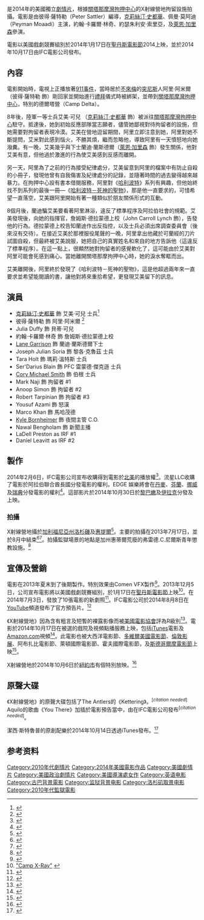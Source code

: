{{citation style|time=2016-06-19T11:59:08+00:00}}
{{noteTA
|T=zh-hant:X射線營地;zh-hk:再教慾營;zh-tw:戰犯風暴;zh-cn:X射线营地;
|G1=Show
|1=zh-hant:X射線營地;zh-hk:再教慾營;zh-tw:戰犯風暴;zh-cn:X射线营地;
}}
{{Infobox film
| name           = X射線營地<br />''Camp X-Ray''
| image          = Camp_X-Ray_-_Movie_Poster.jpg
| alt            = 
| caption        = 電影海報
| director       = 彼得·薩特勒（Peter Sattler）
| producer       = 鄺珍娜（Gina Kwon）
| writer         = 彼得·薩特勒（Peter Sattler）
| starring       = {{Plain list | 
* [[克莉絲汀·史都華|克莉絲汀·史都華]] （Kristen Stewart）
* 佩曼·莫阿迪（Peyman Moaadi）
* 約翰·卡羅爾·林奇（John Carroll Lynch）
* [[萊恩·加里森|萊恩·加里森]]（Lane Garrison）
* 約瑟·朱利安·索里亞（Joseph Julian Soria）
* [[科里·邁克·史密斯|科里·邁克·史密斯]]（Cory Michael Smith）
}}
| music          = 潔西·斯特魯普（Jess Stroup）
| cinematography = James Laxton
| editing        = Geraud Brisson
| studio         = GNK Productions <br> Gotham Group <br> Rough House Pictures <br> The Young Gang
| distributor    = [[IFC_Films|IFC Films]]<!-- Source is given in the production section. -->
| released       = {{Film date|2014|01|17|[[Sundance_Film_Festival|Sundance Film Festival]]|2014|10|17|USA}}
| runtime        = 117 minutes<ref name="a">{{cite news|title=Camp X-Ray|url=http://filmguide.sundance.org/film/13908/camp_x-ray|accessdate=24 December 2013|archive-url=https://web.archive.org/web/20131224114139/http://filmguide.sundance.org/film/13908/camp_x-ray|archive-date=2013-12-24|dead-url=yes}}</ref>
| country        = United States
| language       = English<br />Arabic
| budget         = $1 million<ref name="Camp X-Ray - Box Office">{{cite news|work=[[Box_Office_Mojo|Box Office Mojo]]|title=Camp X-Ray - Box Office|url=http://boxofficemojo.com/movies/?id=campxray.htm|accessdate=5 November 2014|date=November 11, 2014|archive-date=2014-11-20|archive-url=https://web.archive.org/web/20141120045234/http://www.boxofficemojo.com/movies/?id=campxray.htm|dead-url=no}}</ref>
| gross          = $60,581<ref name="Camp X-Ray - Box Office" />
| cn_name        = X射线营地
| hk_name        = 再教慾營<ref>{{Cite web |url = https://www.buyoyo.com/buyoyo/ProductDisplay.do?prrfnbr=11626420&prtype=0 |title = 再教慾營(2014) |publisher = buyoyo.com}}</ref>
| tw_name        = 戰犯風暴
}}

{{作品名稱|name=''Camp X-Ray''|hk=再教慾營|tw=戰犯風暴|cn=X射线营地}}是2014年的美國獨立[[劇情片|劇情片]]，根據[[關塔那摩灣拘押中心|關塔那摩灣拘押中心]]的X射線營地拘留設施拍攝。電影是由彼得·薩特勒（Peter Sattler）編導，[[克莉絲汀·史都華|克莉絲汀·史都華]]、佩曼·莫阿迪（Peyman Moaadi）主演，約翰·卡羅爾·林奇、約瑟朱利安·索里亞，及[[萊恩·加里森|萊恩·加里森]]參演。

電影以美國戲劇競賽組別於2014年1月17日在[[聖丹斯電影節|聖丹斯電影節]]2014上映，並於2014年10月17日由IFC電影公司發布。

<span class="cx-segment" data-segmentid="135"></span>

== 內容 ==
電影開始時，電視上正播放著[[九一一襲擊事件|911事件]]，當時居於[[不來梅|不來梅]]的[[突尼斯|突尼斯]]人阿里·阿米爾（彼得·薩特勒 飾）剛回家並開始進行[[禮拜_(伊斯蘭教)|禮拜]]儀式時被綁架，並帶到[[關塔那摩灣拘押中心|關塔那摩灣拘押中心]]，特別的德爾塔營（Camp Delta）。

8年後，陸軍一等士兵艾美·可兒 （[[克莉絲汀·史都華|克莉絲汀·史都華]] 飾）被派往[[關塔那摩灣拘押中心|關塔那摩灣拘押中心]]駐守。抵達後，她到初始反應部隊當志願者，儘管她鄙視對待拘留者的設施，但她需要對拘留者表現冷漠。艾美在營地逗留期間，阿里立即注意到她，阿里對她不斷提問，艾米對此感到惱火，不勝其煩，繼而忽略他，導致阿里有一天憤怒地向她潑糞。有一晚，艾美幾乎與下士蘭迪·蘭斯德爾（[[萊恩·加里森|萊恩·加里森]] 飾）發生關係，他對艾美有意，但他過於激進的行為使艾美感到反感而離開。
<span class="cx-segment" data-segmentid="151"></span>

另一天，阿里為了之前的行為接受紀律處分，艾美留意到阿里的檔案中有防止自殺的小冊子，發現他曾有自我傷害及紀律處分的記錄，並隨著時間的過去變得越來越暴力。在拘押中心設有書本借閱服務，阿里對《[[哈利波特|哈利波特]]》系列有興趣，但他始終找不到系列的最後一冊—《[[哈利波特－死神的聖物|哈利波特－死神的聖物]]》，那是他一直要求的，可惜希望一直落空，艾美跟阿里開始有著一種類似於朋友關係形式的互動。<span class="cx-segment" data-segmentid="158"></span>

8個月後，蘭迪騙艾美要看著阿里淋浴，違反了標準程序及阿拉伯社會的規範。艾美發現後，向她的指揮官，詹姆斯·德拉蒙德上校（John Carroll Lynch 飾），告發他的行為。德拉蒙德上校告知蘭迪作出反指控，以及士兵必須出席調查委員會（後來沒有交待）。在接近艾美於那裡服役尾聲的一晚，阿里拿出他藏於可蘭經的刀片試圖自殺，但最終被艾美說服，她把自己的真實姓名和來自的地方告訴他（這違反了標準程序）。在這一點上，很顯然她對拘留者的感覺軟化了，這可能由於艾美對阿里可能會死感到痛心。當她離開關塔那摩拘押中心時，她的淚水奪眶而出。

艾美離開後，阿里終於發現了《哈利波特－死神的聖物》，這是他超過兩年來一直要求並希望能閱讀的書，讓他對將來重拾希望，更發現艾美留下的訊息。
<span class="cx-segment" data-segmentid="162"></span><span class="cx-segment" data-segmentid="164"></span><span class="cx-segment" data-segmentid="166"></span>

== 演員 ==
*[[克莉絲汀·史都華|克莉絲汀·史都華]] 飾 艾美·可兒 士兵<ref>{{Cite news|url=http://www.digitalspy.co.uk/movies/news/a487181/kristen-stewart-joins-guantanamo-film-camp-x-ray-drama-sils-maria.html|title=Kristen Stewart joins Guantanamo film 'Camp X-Ray'|date=5 June 2013|newspaper=digitalspy.co.uk|accessdate=16 July 2013|archive-date=2015-09-24|archive-url=https://web.archive.org/web/20150924115859/http://www.digitalspy.co.uk/movies/news/a487181/kristen-stewart-joins-guantanamo-film-camp-x-ray-drama-sils-maria.html}}</ref>
* 彼得·薩特勒 飾 阿里·阿米爾 <ref>{{Cite news|url=http://www.thewrap.com/movies/column-post/kristen-stewarts-camp-x-ray-casts-leading-man-exclusive-99461|title=Peyman Moaadi will star in the politically-charged indie drama|date=24 June 2013|newspaper=thewrap.com|accessdate=16 July 2013|archive-date=2020-01-09|archive-url=https://web.archive.org/web/20200109193524/https://www.thewrap.com/movies/column-post/kristen-stewarts-camp-x-ray-casts-leading-man-exclusive-99461/}}</ref>
* Julia Duffy 飾 貝蒂·可兒
* 約翰·卡羅爾·林奇 飾 詹姆斯·德拉蒙德上校
* [[萊恩·加里森|Lane Garrison]] 飾 蘭迪·蘭斯德爾下士
* Joseph Julian Soria 飾 黎各·克魯茲  士兵
* Tara Holt 飾 瑪莉·溫特斯 士兵
* Ser'Darius Blain 飾 PFC 雷蒙德·傑克遜 士兵
* [[科里·邁克·史密斯|Cory Michael Smith]] 飾 伯根 士兵
* Mark Naji 飾 拘留者 #1
* Anoop Simon 飾 拘留者 #2
* Robert Tarpinian 飾 拘留者 #3
* Yousuf Azami 飾 怒漢
* Marco Khan 飾 馬哈茂德
* [[凱爾·柏海莫|Kyle Bornheimer]] 飾 夜間主管 C.O.
* Nawal Bengholam 飾 新聞主播
* LaDell Preston as IRF #1
* Daniel Leavitt as IRF #2

== 製作 ==
2014年2月6日，IFC電影公司宣布收購得到電影於[[北美|北美]]的播放權<ref>{{Cite news|url=http://www.deadline.com/2014/02/ifc-acquires-kristen-stewart-guantanamo-bay-pic-camp-x-ray/|title=IFC Acquires Kristen Stewart Guantanamo Bay Pic ‘Camp X-Ray’|last=Fleming Jr|first=Mike|date=6 February 2014|newspaper=deadline.com|accessdate=7 February 2014}}</ref>。流星LLC收購了電影於阿拉伯聯合酋長國分發電影的權利。EDGE 娛樂將會在[[丹麥|丹麥]]、[[芬蘭|芬蘭]]、[[挪威|挪威]]及[[瑞典|瑞典]]分發電影的權利<ref>{{Cite web|url=http://en.edgeentertainment.se/film/camp-x-ray/|title=Camp X-Ray|accessdate=2 December 2014|publisher=|deadurl=yes|archiveurl=https://web.archive.org/web/20141014093124/http://en.edgeentertainment.se/film/camp-x-ray/|archivedate=2014年10月14日}}</ref>。這部影片於2014年10月30日於[[黎巴嫩|黎巴嫩]]及[[伊拉克|伊拉克]]分發及上映。<span class="cx-segment" data-segmentid="224"></span>

=== 拍攝 ===
X射線營地攝於[[加利福尼亞州|加利福尼亞州]][[洛杉磯|洛杉磯]]及[[惠提爾|惠提爾]]<ref>{{Cite news|url=http://hollywoodlife.com/2013/07/12/kristen-stewart-set-camp-x-ray-good-vibes-joseph-julian-soria/|title=Kristen Stewart Starts Rehearsal For ‘Camp X-Ray’ With ‘Good Vibes’|date=12 July 2013|newspaper=hollywoodlife.com|accessdate=14 July 2013|archive-date=2013-07-14|archive-url=https://web.archive.org/web/20130714054212/http://hollywoodlife.com/2013/07/12/kristen-stewart-set-camp-x-ray-good-vibes-joseph-julian-soria/}}</ref>。主要的拍攝在2013年7月17日，並於8月中結束<ref>{{Cite news|url=http://www.onlocationvacations.com/2013/07/13/camp-x-ray-starring-kristen-stewart-to-begin-filming-in-la/|title=‘Camp X-Ray’, starring Kristen Stewart, to begin filming in LA|date=13 July 2013|newspaper=onlocationvacations.com|accessdate=14 July 2013|archive-date=2014-10-25|archive-url=https://web.archive.org/web/20141025045430/http://www.onlocationvacations.com/2013/07/13/camp-x-ray-starring-kristen-stewart-to-begin-filming-in-la/}}</ref><ref>{{Cite news|url=http://www.comingsoon.net/news/movienews.php?id=106610|title=Kristen Stewart Spott±ed on the Set of Camp X-Ray|date=18 July 2013|newspaper=comingsoon.net|accessdate=19 July 2013|archive-date=2014-10-14|archive-url=https://web.archive.org/web/20141014105244/http://www.comingsoon.net/news/movienews.php?id=106610}}</ref>。拍攝監獄場景的地點是加州惠蒂爾荒廢的弗雷德.C.尼爾斯青年懲教設施。<ref>{{Cite web|url=http://www.onlocationvacations.com/tag/camp-x-ray-filming-locations/|title=Camp X-Ray filming locations|accessdate=2 December 2014|publisher=|archive-date=2014-10-25|archive-url=https://web.archive.org/web/20141025045427/http://www.onlocationvacations.com/tag/camp-x-ray-filming-locations/}}</ref>

== 宣傳及營銷 ==
電影在2013年夏末到了後期製作。特別效果由Comen VFX製作<ref>{{Cite web|url=http://www.comenvfx.com/|title=Camp X-Ray gets in the Sundance 2014 U.S. Dramatic Competition.|accessdate=24 December 2013|archive-date=2022-04-30|archive-url=https://web.archive.org/web/20220430214104/http://comenvfx.com/}}</ref>。2013年12月5日，公司宣布電影將以美國戲劇競賽組別，於1月17日在[[聖丹斯電影節|聖丹斯電影節]]上映<ref>[http://filmguide.sundance.org/film/13908/camp_x-ray "Camp X-Ray"] {{Wayback|url=http://filmguide.sundance.org/film/13908/camp_x-ray |date=20131224114139 }}<span class="reference-accessdate"></ref>。在2014年7月3日，發放了10張電影的新劇照<ref>{{Cite news|url=http://blogs.indiewire.com/theplaylist/new-images-from-kristen-stewarts-guantanamo-bay-drama-camp-x-ray-20140703|title=New Images From Kristen Stewart's Guantanamo Bay Drama 'Camp X-Ray'|date=July 3, 2014|publisher=indiewire.com|accessdate=July 4, 2014|last1=JAGERNAUTH|first1=KEVIN|archive-url=https://web.archive.org/web/20140707015259/http://blogs.indiewire.com/theplaylist/new-images-from-kristen-stewarts-guantanamo-bay-drama-camp-x-ray-20140703|archive-date=2014-07-07|dead-url=yes}}</ref>。IFC電影公司於2014年8月8日在[[YouTube|YouTube]]頻道發布了官方預告片。<ref>{{Cite web|url=https://www.youtube.com/watch?v=_1MDrwqjeGo|title=Camp X-Ray - Official Trailer - HD - IFC Films|accessdate=2 December 2014|work=YouTube|archive-date=2022-04-25|archive-url=https://web.archive.org/web/20220425025807/https://www.youtube.com/watch?v=_1MDrwqjeGo}}</ref>

《X射線營地》因為含有粗言及短暫的裸露影像而被[[美國電影協會|美國電影協會]]評為R級別<ref>{{Cite web|url=http://www.ropeofsilicon.com/cinderella-camp-x-ray-november-man-red-army-todays-mpaa-ratings/|title='Cinderella', 'Camp X-Ray', 'November Man' & 'Red Army' in Today's MPAA Ratings|accessdate=2 December 2014|author=Brad Brevet|work=Rope of Silicon|archive-url=https://web.archive.org/web/20141013190809/http://www.ropeofsilicon.com/cinderella-camp-x-ray-november-man-red-army-todays-mpaa-ratings/|archive-date=2014-10-13|dead-url=yes}}</ref>。電影於2014年10月17日在被選的戲院及視頻點播服務上映，包括[[iTunes|iTunes]]電影及[[亞馬遜公司|Amazon.com]]視頻<ref>{{Cite web|url=http://boxofficemojo.com/movies/?id=campxray.htm|title=Camp X-Ray (2014) - Box Office Mojo|accessdate=2 December 2014|publisher=|archive-date=2014-11-20|archive-url=https://web.archive.org/web/20141120045234/http://www.boxofficemojo.com/movies/?id=campxray.htm|dead-url=no}}</ref>。此電影也被大西洋電影節、[[多維爾美國電影節|多維爾美國電影節]]、[[倫敦影展|倫敦影展]]、阿布扎比電影節、萊頓國際電影節、霍夫國際電影節，及[[斯德哥爾摩電影節|斯德哥爾摩電影節]]上映<ref>{{Cite web|url=https://whatson.bfi.org.uk/lff/Online/default.asp?doWork::WScontent::loadArticle=Load&BOparam::WScontent::loadArticle::article_id=880151F7-CA08-4201-AE6D-13F64F8D827E&BOparam::WScontent::loadArticle::context_id=F121E367-8603-49A3-A8CA-81A79EC89959|title=Welcome to BFI Southbank online|accessdate=2 December 2014|publisher=|archive-date=2021-05-15|archive-url=https://web.archive.org/web/20210515120300/https://whatson.bfi.org.uk/lff/Online/default.asp?doWork::WScontent::loadArticle=Load&BOparam::WScontent::loadArticle::article_id=880151F7-CA08-4201-AE6D-13F64F8D827E&BOparam::WScontent::loadArticle::context_id=F121E367-8603-49A3-A8CA-81A79EC89959}}</ref>。

X射線營地於2014年10月6日於[[紐約市|紐約市]]有個特別放映。<ref>{{Cite web|url=http://www.hollywoodreporter.com/news/kristen-stewart-gitmos-objective-portrayal-738683|title=Kristen Stewart on Gitmo's "Objective" Portrayal in 'Camp X-Ray': "It's Definitely Asking Questions"|accessdate=2 December 2014|author=Suzy Evans|work=The Hollywood Reporter|archive-date=2020-11-12|archive-url=https://web.archive.org/web/20201112013939/https://www.hollywoodreporter.com/news/kristen-stewart-gitmos-objective-portrayal-738683}}</ref>

== 原聲大碟 ==
《X射線營地》的原聲大碟包括了The Antlers的《Kettering》。<sup class="noprint Inline-Template Template-Fact" style="white-space:nowrap;">[''<span title="This claim needs references to reliable sources. (June 2014)">citation needed</span>'']</sup> Aquilo的歌曲《You There》加插於電影預告當中，由在IFC電影公司發布<sup class="noprint Inline-Template Template-Fact" style="white-space:nowrap;">[''<span title="This claim needs references to reliable sources. (August 2014)">citation needed</span>'']</sup>。

潔西·斯特魯普的原創配樂於2014年10月14日透過iTunes發布。<ref>{{Cite web|url=http://filmmusicreporter.com/2014/09/29/camp-x-ray-soundtrack-details/|title=‘Camp X-Ray’ Soundtrack Details -  Film Music Reporter|accessdate=2 December 2014|publisher=|archive-date=2022-05-01|archive-url=https://web.archive.org/web/20220501105128/http://filmmusicreporter.com/2014/09/29/camp-x-ray-soundtrack-details/}}</ref>

== 参考资料 ==
{{Reflist|30em}}

{{DEFAULTSORT:Camp X-Ray}}
[[Category:2010年代劇情片|Category:2010年代劇情片]]
[[Category:2014年美國電影作品|Category:2014年美國電影作品]]
[[Category:美國劇情片|Category:美國劇情片]]
[[Category:美國政治劇情片|Category:美國政治劇情片]]
[[Category:美國導演處女作|Category:美國導演處女作]]
[[Category:英语电影|Category:英语电影]]
[[Category:古巴背景電影|Category:古巴背景電影]]
[[Category:监狱背景电影|Category:监狱背景电影]]
[[Category:洛杉矶取景电影|Category:洛杉矶取景电影]]
[[Category:2010年代監獄電影|Category:2010年代監獄電影]]